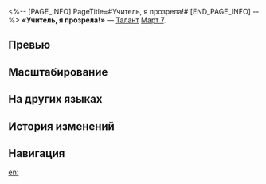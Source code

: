 <%-- [PAGE_INFO]
PageTitle=#Учитель, я прозрела!#
[END_PAGE_INFO] --%>
{{Навык Инфобокс
|Название         = Учитель, я прозрела!
|Изображение      = Навык Учитель, я прозрела!.png
|Персонаж         = Март 7 (Охота)
|Тип              = Талант
|Тэг              = Усиление
|УронСтойк        = 
|ЭнергияГен       = 5
|Энергия          = 
|Длительность     = 
|Описание         = После того как Учитель использует атаку или сверхспособность, Март 7 получает до 1 ур. заряда.<br />Когда заряд достигает 7 и более уровней, Март 7 совершает действие немедленно, а наносимый ею урон повышается на {{Цвет|Выделенный|40%—88%}}. Её базовая атака усиливается, и в этом состоянии не может быть использован навык. Использование усиленной базовой атаки расходует 7 ур. заряда. Макс. заряд - 10 ур.
|Свойство1        = 
|Масштабирование1 = 
}}
'''«Учитель, я прозрела!»''' — [[Талант]] [[Март 7]].

==Превью==
{{Превью
|Файл = Учитель, я прозрела! Превью
}}

==Масштабирование==
{{Масштабирование навыка
|40%;44%;48%;52%;56%;60%;65%;70%;75%;80%;84%;88%;92%;96%;100%
}}

==На других языках==
{{На других языках
|en   = Master, I've Ascended!
|zhs  = 师父，我悟了！
|zht  = 師父，我悟了！
|ja   = {{Rubi|師匠|ししょう}}、わかりました！
|ko   = 사부, 나 깨달았어!
|es   = ¡Maestro, ya lo tengo!
|fr   = J'ai compris, Maître&nbsp;!
|ru   = Учитель, я прозрела!
|th   = Master, I've Ascended!
|vi   = Đã Hiểu, Thưa Sư Phụ!
|de   = Meister, jetzt verstehe ich!
|id   = Master, I've Ascended!
|pt   = Shifu, Eu Ascendi!
}}

==История изменений==
{{История изменений|3.5}}

==Навигация==
{{Навык Навбокс|Март 7 (Охота)}}

[[en:]]